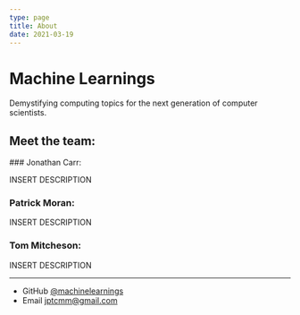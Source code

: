 ```yaml
---
type: page
title: About
date: 2021-03-19
---
```


# Machine Learnings

Demystifying computing topics for the next generation of computer scientists.


## Meet the team: 

### Jonathan Carr:

INSERT DESCRIPTION

### Patrick Moran:

INSERT DESCRIPTION

### Tom Mitcheson: 

INSERT DESCRIPTION


---

- GitHub [@machinelearnings](https://github.com/machinelearnings)
- Email jptcmm@gmail.com

